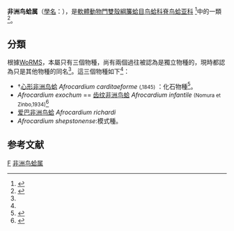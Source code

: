 {{Automatic taxobox
| taxon = Afrocardium
| authority = Tomlin, 1931
| image = Coques.jpg
| image_caption = Live specimens of  ''[[Cerastoderma_edule|Cerastoderma edule]]'' from [[France|France]]
| superfamilia_authority = Lamarck, 1809<ref name="WoRMS">{{cite WoRMS | id = 14633  | author = Serge Gofas | year  = 2013 | title = Cardioidea}}</ref>
| subdivision_ranks = [[屬_(生物)|屬]]
| subdivision = [[#分類|見內文]]
}}

'''非洲鸟蛤属'''（[[學名|學名]]：{{lang|la|'''''Afrocardium'''''}}），是[[軟體動物門|軟體動物門]][[雙殼綱|雙殼綱]][[簾蛤目|簾蛤目]][[鸟蛤科|鸟蛤科]][[脊鸟蛤亚科|脊鸟蛤亚科]]
<ref>{{Cite book|title=中国动物志•无脊椎动物|edition=Di 1 ban|chapter=Zhongguo dong wu zhi. Wu ji zhui dong wu. Di 48 juan, Ruan ti dong wu men. Shuang ke gang. Man yue ha zong ke, xin ha zong ke, hou ke ha zong ke, niao ha zong ke|url=https://www.worldcat.org/oclc/793314610|publisher=Ke xue chu ban she|date=2012|location=Beijing|isbn=978-7-03-032469-6|oclc=793314610|first=Fengshan|last=Xu|last2=徐凤山.}}</ref>中的一類<ref>{{cite journal |last1=Gofas |first1=S. |last2=Le Renard |first2=J. |last3=Bouchet |first3=P. |year=2001 |chapter=Mollusca |editor=Costello, M.J. et al. |title=European register of marine species: a check-list of the marine species in Europe and a bibliography of guides to their identification. Collection Patrimoines Naturels, 50: |pages=180-213 |language=en }}</ref>。

==分類==
根據[[WoRMS|WoRMS]]，本屬只有三個物種，尚有兩個過往被認為是獨立物種的，現時都認為只是其他物種的同名<ref name="WoRMS_137733" />。這三個物種如下<ref name="WoRMS_137733" />：
* †[[心形非洲鸟蛤|心形非洲鸟蛤]] ''Afrocardium carditaeforme'' <small>({{tsl|en|Lovell Augustus Reeve|洛弗爾·奧古斯都·里夫|Reeve}},1845)</small> ：化石物種<ref>{{cite web |url=http://fossilworks.org/bridge.pl?a=taxonInfo&taxon_no=100047 |title= †Afrocardium carditaeforme Reeve 1845 (cockle)  |publisher=Fossilworks |accessdate=2014-12-16 |language=en }}</ref>。
* ''Afrocardium exochum'' == [[齿纹非洲鸟蛤|齿纹非洲鸟蛤]] ''Afrocardium infantile'' <small>(Nomura et Zinbo,1934)</small><ref name="WoRMS_137733">{{cite WoRMS | id = 137733 | author = Serge Gofas | year  = 2013 | title = ''Afrocardium'' <small>Tomlin, 1931</small> }}</ref>
* [[爱巴非洲鸟蛤|爱巴非洲鸟蛤]] ''Afrocardium richardi''
* ''Afrocardium shepstonense'':模式種。

==参考文献==
{{Reflist}}

{{Taxonbar}}
[[Category:1931年描述的分类群|F]] 
[[Category:非洲鸟蛤属|]]